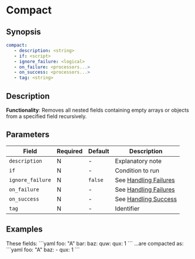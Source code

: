 # Compact

## Synopsis

```yaml
compact:
   - description: <string>
   - if: <script>
   - ignore_failure: <logical>
   - on_failure: <processors...>
   - on_success: <processors...>
   - tag: <string>
```

## Description

**Functionality**: Removes all nested fields containing empty arrays or objects from a specified field recursively.

## Parameters

|Field|Required|Default|Description|
|---|---|---|---|
|`description`|N|-|Explanatory note|
|`if`|N|-|Condition to run|
|`ignore_failure`|N|`false`|See [Handling Failures](../handling-failures.mdx)|
|`on_failure`|N|-|See [Handling Failures](../handling-failures.mdx)|
|`on_success`|N|-|See [Handling Success](../handling-success.mdx)|
|`tag`|N|-|Identifier|

## Examples

<Example>
   <Description>
      These fields:
   </Description>
   <SampleCode>
   ```yaml
   foo: "A"
   bar:
   baz:
      quw:
      qux: 1
   ```
   </SampleCode>
   <Description>
      ...are compacted as:
   </Description>
   <SampleCode>
   ```yaml
   foo: "A"
   baz:
      - qux: 1
   ```
   </SampleCode>
</Example>
